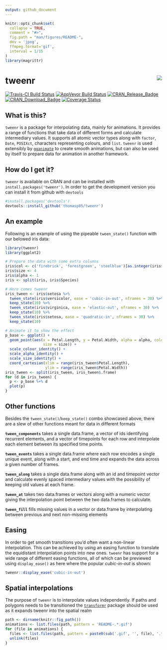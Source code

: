 ```yaml
---
output: github_document
---
```


<!-- README.md is generated from README.Rmd. Please edit that file -->

```r
knitr::opts_chunk$set(
  collapse = TRUE,
  comment = "#>",
  fig.path = "man/figures/README-",
  dev = 'jpeg',
  ffmpeg.format='gif',
  interval = 1/15
)
library(magrittr)
```

# tweenr <img src="man/figures/logo.png" align="right" />

[![Travis-CI Build Status](https://travis-ci.org/thomasp85/tweenr.svg?branch=master)](https://travis-ci.org/thomasp85/tweenr) [![AppVeyor Build Status](https://ci.appveyor.com/api/projects/status/github/thomasp85/tweenr?branch=master&svg=true)](https://ci.appveyor.com/project/thomasp85/tweenr) [![CRAN\_Release\_Badge](http://www.r-pkg.org/badges/version-ago/tweenr)](https://CRAN.R-project.org/package=tweenr) [![CRAN\_Download\_Badge](http://cranlogs.r-pkg.org/badges/tweenr)](https://CRAN.R-project.org/package=tweenr) [![Coverage Status](https://img.shields.io/codecov/c/github/thomasp85/tweenr/master.svg)](https://codecov.io/github/thomasp85/tweenr?branch=master)

## What is this?
`tweenr` is a package for interpolating data, mainly for animations. It provides
a range of functions that take data of different forms and calculate 
intermediary values. It supports all atomic vector types along with `factor`, 
`Date`, `POSIXct`, characters representing colours, and `list`. `tweenr` is used 
extensibly by [`gganimate`](https://github.com/thomasp85/gganimate) to create
smooth animations, but can also be used by itself to prepare data for animation
in another framework.

## How do I get it?
`tweenr` is available on CRAN and can be installed with 
`install.packages('tweenr')`. In order to get the development version you can
install it from github with `devtools`

```r
#install.packages('devtools')
devtools::install_github('thomasp85/tweenr')
```

## An example
Following is an example of using the pipeable `tween_state()` function with our
belowed iris data:

```r
library(tweenr)
library(ggplot2)

# Prepare the data with some extra columns
iris$col <- c('firebrick', 'forestgreen', 'steelblue')[as.integer(iris$Species)]
iris$size <- 4
iris$alpha <- 1
iris <- split(iris, iris$Species)

# Here comes tweenr
iris_tween <- iris$setosa %>% 
  tween_state(iris$versicolor, ease = 'cubic-in-out', nframes = 30) %>% 
  keep_state(10) %>% 
  tween_state(iris$virginica, ease = 'elastic-out', nframes = 30) %>% 
  keep_state(10) %>% 
  tween_state(iris$setosa, ease = 'quadratic-in', nframes = 30) %>% 
  keep_state(10)

# Animate it to show the effect
p_base <- ggplot() + 
  geom_point(aes(x = Petal.Length, y = Petal.Width, alpha = alpha, colour = col, 
                 size = size)) + 
  scale_colour_identity() +
  scale_alpha_identity() + 
  scale_size_identity() + 
  coord_cartesian(xlim = range(iris_tween$Petal.Length), 
                  ylim = range(iris_tween$Petal.Width))
iris_tween <- split(iris_tween, iris_tween$.frame)
for (d in iris_tween) {
  p <- p_base %+% d
  plot(p)
}
```

## Other functions
Besides the `tween_state()`/`keep_state()` combo showcased above, there are a
slew of other functions meant for data in different formats

**`tween_components`** takes a single data.frame, a vector of ids identifying
recurrent elements, and a vector of timepoints for each row and interpolate each
element between its specified time points.

**`tween_events`** takes a single data.frame where each row encodes a single 
unique event, along with a start, and end time and expands the data across a
given number of frames.

**`tween_along`** takes a single data.frame along with an id and timepoint 
vector and calculate evenly spaced intermediary values with the possibility of 
keeping old values at each frame.

**`tween_at`** takes two data.frames or vectors along with a numeric vector 
giving the interpolation point between the two data.frames to calculate.

**`tween_fill`** fills missing values in a vector or data.frame by interpolating
between previous and next non-missing elements

## Easing
In order to get smooth transitions you'd often want a non-linear interpolation.
This can be achieved by using an easing function to translate the equidistant 
interpolation points into new ones. `tweenr` has support for a wide range of 
different easing functions, all of which can be previewed using `display_ease()`
as here where the popular *cubic-in-out* is shown:

```r
tweenr::display_ease('cubic-in-out')
```

## Spatial interpolations
The purpose of `tweenr` is to interpolate values independently. If paths and 
polygons needs to be transitioned the 
[`transformr`](https://github.com/thomasp85/transformr) package should be used
as it expands tweenr into the spatial realm

```r
path <- dirname(knitr::fig_path())
animations <- list.files(path, pattern = 'README-.*.gif')
for (file in animations) {
  files <- list.files(path, pattern = paste0(sub('.gif', '', file), '.*jpeg'), full.names = TRUE)
  unlink(files)
}
```

